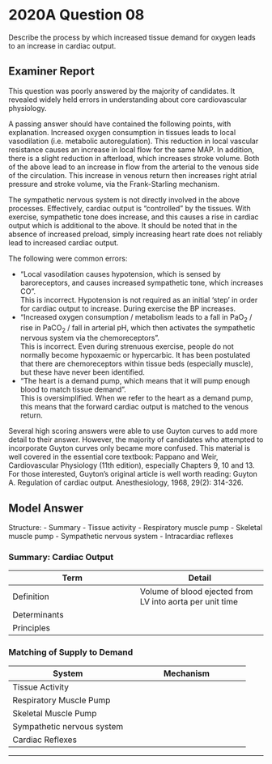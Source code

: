 # 2020A Question 08 

Describe the process by which increased tissue demand for oxygen leads to an increase in cardiac output.


## Examiner Report

This question was poorly answered by the majority of candidates. It revealed widely held errors in understanding about core cardiovascular physiology.


A passing answer should have contained the following points, with explanation. Increased oxygen consumption in tissues leads to local vasodilation (i.e. metabolic autoregulation). This reduction in local vascular resistance causes an increase in local flow for the same MAP. In addition, there is a slight reduction in afterload, which increases stroke volume. Both of the above lead to an increase in flow from the arterial to the venous side of the circulation. This increase in venous return then increases right atrial pressure and stroke volume, via the Frank-Starling mechanism.


The sympathetic nervous system is not directly involved in the above processes. Effectively, cardiac output is “controlled” by the tissues. With exercise, sympathetic tone does increase, and this causes a rise in cardiac output which is additional to the above. It should be noted that in the absence of increased preload, simply increasing heart rate does not reliably lead to increased cardiac output.


The following were common errors:

* “Local vasodilation causes hypotension, which is sensed by baroreceptors, and causes increased sympathetic tone, which increases CO”.\
This is incorrect. Hypotension is not required as an initial ‘step’ in order for cardiac output to increase. During exercise the BP increases.
* “Increased oxygen consumption / metabolism leads to a fall in PaO~2~ / rise in PaCO~2~ / fall in arterial pH, which then activates the sympathetic nervous system via the chemoreceptors”.\
This is incorrect. Even during strenuous exercise, people do not normally become hypoxaemic or hypercarbic. It has been postulated that there are chemoreceptors within tissue beds (especially muscle), but these have never been identified.
* “The heart is a demand pump, which means that it will pump enough blood to match tissue demand”.\
This is oversimplified. When we refer to the heart as a demand pump, this means that the forward cardiac output is matched to the venous return.


Several high scoring answers were able to use Guyton curves to add more detail to their answer. However, the majority of candidates who attempted to incorporate Guyton curves only became more confused.
This material is well covered in the essential core textbook: Pappano and Weir, Cardiovascular Physiology (11th edition), especially Chapters 9, 10 and 13. For those interested, Guyton’s original article is well worth reading: Guyton A. Regulation of cardiac output. Anesthesiology, 1968, 29(2): 314-326.

## Model Answer

Structure:
- Summary
- Tissue activity
- Respiratory muscle pump
- Skeletal muscle pump
- Sympathetic nervous system
- Intracardiac reflexes

### Summary: Cardiac Output


|Term|Detail|
| -- | -- |
|Definition|Volume of blood ejected from LV into aorta per unit time|
|Determinants|<p>Cardiac factors:</p><p>&emsp;- Heart rate</p><p>&emsp;- Contractility</p><p>Coupling factors:</p><p>&emsp;- Preload</p><p>&emsp;- Afterload</p>|
|Principles|<p>- Most important: Tissue activity ∝ Venous return ∝ Cardiac output</p><p>- i.e. Negative feedback loop</p><p>- i.e. Cardiac output (CO) is a slave to venous return (VR)</p>|


### Matching of Supply to Demand


|System|Mechanism|
| -- | -- |
|Tissue Activity|<p>Metabolic autoregulation:</p><p>- ↑ Tissue metabolic activity</p><p>- ↑ VO~2~, ↑ VCO~2~, ↑ H+, K^+^, adenosine, lactate</p><p>- Local vasodilatation</p><p>→ ↑ Rate of flow from arterial to venous circulation → ↑ VR<br>→ ↓ Afterload → ↑ CO (minor effect)</p><br><p>Heterometric autoregulation (Frank-Starling relationship):</p><p>- ↑ VR to RV</p><p>- ↑ VR to LV</p><p>- ↑ Preload</p><p>- ↑ Sarcomere stretch</p><p>- ↑ Ca^2+^ sensitisation</p><p>- ↑ Force of contraction</p><p>→ ↑ Cardiac output</p><br><p>Equilibration:</p><p>- ↑ CO</p><p>- ↓ CVP</p><p>- ↓ Preload</p><p>→ New equilibrium with ↑ CO, ↑ VR and slight ↑ CVP</p><br><p>Representation:</p><p><img src="resources/cardiac-function.svg"></p>|
|Respiratory Muscle Pump|<p>- ↑ Tissue activity</p><p>- ↑ VO~2~</p><p>- ↑ VCO~2~ (Krebs cycle)</p><p>- ↑ PaCO~2~</p><p>- ↑ Activation of peripheral and central chemoreceptors</p><p>- ↑ Frequency and amplitude of breathing</p><p>- ↑ -ve pressure during inspiration → ↑ VR to RV</p><p>- ↑ +ve pressure during expiration → ↑ VR to LV</p><p>- ↑ CO</p><p>→ VR during spont vent exceeds VR during apnoea</p><p>→ Important during exercise</p>|
|Skeletal Muscle Pump|<p>- ↑ Muscle isometric contraction</p><p>- ↑ Compression of capacitance vessels</p><p>- ↑ VR</p><p>- ↑ CO</p><p>*→ Important during exercise*</p>|
|Sympathetic nervous system|<p>- ↑ Skeletal muscle activity</p><p>- Multiple reflex pathways (central, vascular, skeletal)</p><p>- ↓↓ SVR, ↑ HR, ↑ contractility, constrict capacitance vessels → ↑ VR</p><p>- ↑ CO</p><p>→ Important during exercise</p>|
|Cardiac Reflexes|<p>Bainbridge effect:</p><p>- ↑ VR</p><p>- ↑ Atrial stretch</p><p>- ↑ HR</p><p>- ↑ CO</p><br><p>Bowditch effect:</p><p>- ↑ HR</p><p>- ↑ ICF [Ca^2+^]</p><p>- ↑ Contractility</p><p>- ↑ CO</p>|


--- 

